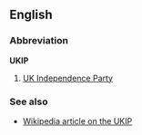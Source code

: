 ==English==
===Abbreviation===
'''UKIP'''

#[[UK Independence Party]]

===See also===
*[[w:UKIP|Wikipedia article on the UKIP]]